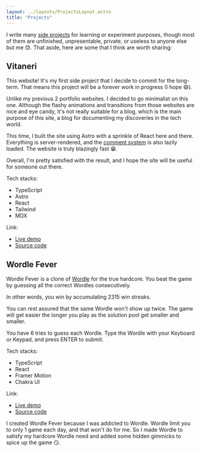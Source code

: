```yaml
---
layout: ../layouts/ProjectsLayout.astro
title: "Projects"
---
```


I write many [side projects](https://github.com/tanerijun) for learning or experiment purposes, though most of them are unfinished, unpresentable, private, or useless to anyone else but me :sweat:. That aside, here are some that I think are worth sharing:

## Vitaneri

This website! It's my first side project that I decide to commit for the long-term. That means this project will be a forever work in progress (I hope :smile:).

Unlike my previous 2 portfolio websites. I decided to go minimalist on this one. Although the flashy animations and transitions from those websites are nice and eye candy, it's not really suitable for a blog, which is the main purpose of this site, a blog for documenting my discoveries in the tech world.

This time, I built the site using Astro with a sprinkle of React here and there. Everything is server-rendered, and the [comment system](https://giscus.app/) is also lazily loaded. The website is truly blazingly fast :grin:.

Overall, I'm pretty satisfied with the result, and I hope the site will be useful for someone out there.

Tech stacks:

- TypeScript
- Astro
- React
- Tailwind
- MDX

Link:

- [Live demo](https://vitaneri.com)
- [Source code](https://github.com/tanerijun/vitaneri-v3)

## Wordle Fever

Wordle Fever is a clone of [Wordle](https://www.nytimes.com/games/wordle/index.html) for the true hardcore. You beat the game by guessing all the correct Wordles consecutively.

In other words, you win by accumulating 2315 win streaks.

You can rest assured that the same Wordle won't show up twice. The game will get easier the longer you play as the solution pool get smaller and smaller.

You have 6 tries to guess each Wordle. Type the Wordle with your Keyboard or Keypad, and press ENTER to submit.

Tech stacks:

- TypeScript
- React
- Framer Motion
- Chakra UI

Link:

- [Live demo](https://vitaneri.com)
- [Source code](https://github.com/tanerijun/vitaneri-v3)

I created Wordle Fever because I was addicted to Wordle. Wordle limit you to only 1 game each day, and that won't do for me. So I made Wordle to satisfy my hardcore Wordle need and added some hidden gimmicks to spice up the game :smirk:.

